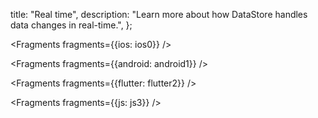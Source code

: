   title: "Real time",
  description: "Learn more about how DataStore handles data changes in real-time.",
};


<Fragments fragments={{ios: ios0}} />


<Fragments fragments={{android: android1}} />


<Fragments fragments={{flutter: flutter2}} />


<Fragments fragments={{js: js3}} />

